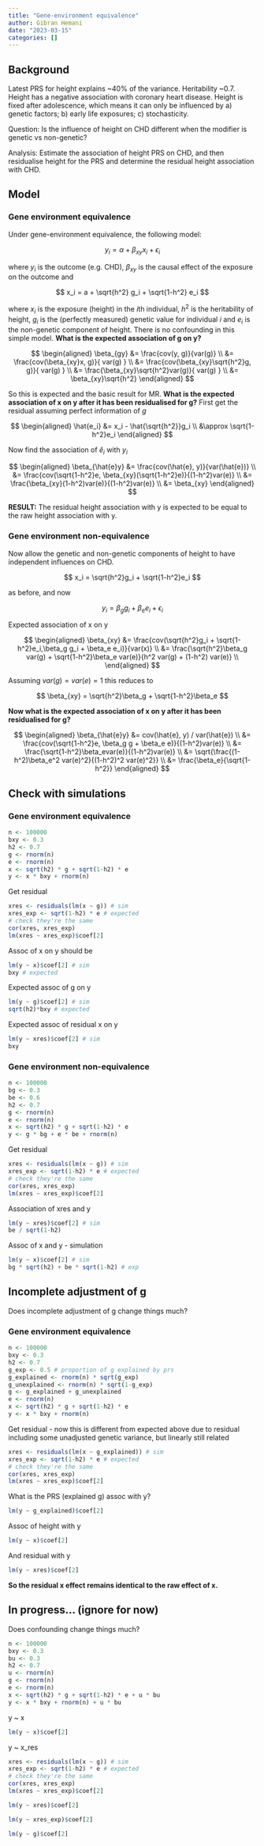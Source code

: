 ```yaml
---
title: "Gene-environment equivalence"
author: Gibran Hemani
date: "2023-03-15"
categories: []
---
```


## Background

Latest PRS for height explains \~40% of the variance. Heritability \~0.7. Height has a negative association with coronary heart disease. Height is fixed after adolescence, which means it can only be influenced by a) genetic factors; b) early life exposures; c) stochasticity.

Question: Is the influence of height on CHD different when the modifier is genetic vs non-genetic?

Analysis: Estimate the association of height PRS on CHD, and then residualise height for the PRS and determine the residual height association with CHD.

## Model

### Gene environment equivalence

Under gene-environment equivalence, the following model:

$$
y_i = \alpha + \beta_{xy} x_i + \epsilon_i
$$

where $y_i$ is the outcome (e.g. CHD), $\beta_{xy}$ is the causal effect of the exposure on the outcome and

$$
x_i = a + \sqrt{h^2} g_i + \sqrt{1-h^2} e_i
$$

where $x_i$ is the exposure (height) in the $i$th individual, $h^2$ is the heritability of height, $g_i$ is the (perfectly measured) genetic value for individual $i$ and $e_i$ is the non-genetic component of height. There is no confounding in this simple model. **What is the expected association of g on y?**

$$
\begin{aligned}
\beta_{gy} &= \frac{cov(y, g)}{var(g)} \\
&= \frac{cov(\beta_{xy}x, g)}{ var(g) } \\
&= \frac{cov(\beta_{xy}\sqrt{h^2}g, g)}{ var(g) } \\
&= \frac{\beta_{xy}\sqrt{h^2}var(g)}{ var(g) } \\
&= \beta_{xy}\sqrt{h^2}
\end{aligned}
$$

So this is expected and the basic result for MR. **What is the expected association of x on y after it has been residualised for g?** First get the residual assuming perfect information of $g$

$$
\begin{aligned}
\hat{e_i} &= x_i - \hat{\sqrt{h^2}}g_i \\
&\approx \sqrt{1-h^2}e_i
\end{aligned}
$$

Now find the association of $\hat{e}_i$ with $y_i$

$$
\begin{aligned}
\beta_{\hat{e}y} &= \frac{cov(\hat{e}, y)}{var(\hat{e})} \\
&= \frac{cov(\sqrt{1-h^2}e, \beta_{xy}(\sqrt{1-h^2}e)}{(1-h^2)var(e)} \\
&= \frac{\beta_{xy}(1-h^2)var(e)}{(1-h^2)var(e)} \\
&= \beta_{xy}
\end{aligned}
$$

**RESULT:** The residual height association with y is expected to be equal to the raw height association with y.

### Gene environment non-equivalence

Now allow the genetic and non-genetic components of height to have independent influences on CHD.

$$
x_i = \sqrt{h^2}g_i + \sqrt{1-h^2}e_i
$$

as before, and now

$$
y_i = \beta_g g_i + \beta_e e_i + \epsilon_i
$$

Expected association of x on y

$$
\begin{aligned}
\beta_{xy} &= \frac{cov(\sqrt{h^2}g_i + \sqrt{1-h^2}e_i,\beta_g g_i + \beta_e e_i)}{var(x)} \\
&= \frac{\sqrt{h^2}\beta_g var(g) + \sqrt{1-h^2}\beta_e var(e)}{h^2 var(g) + (1-h^2) var(e)} \\
\end{aligned}
$$

Assuming $var(g)=var(e)=1$ this reduces to

$$
\beta_{xy} = \sqrt{h^2}\beta_g + \sqrt{1-h^2}\beta_e
$$

**Now what is the expected association of x on y after it has been residualised for g?**

$$
\begin{aligned}
\beta_{\hat{e}y} &= cov(\hat{e}, y) / var(\hat{e}) \\
&= \frac{cov(\sqrt{1-h^2}e, \beta_g g + \beta_e e)}{(1-h^2)var(e)} \\
&= \frac{\sqrt{1-h^2}\beta_evar(e)}{(1-h^2)var(e)} \\
&= \sqrt{\frac{(1-h^2)\beta_e^2 var(e)^2}{(1-h^2)^2 var(e)^2}} \\
&= \frac{\beta_e}{\sqrt{1-h^2}}
\end{aligned}
$$

## Check with simulations

### Gene environment equivalence

```r
n <- 100000
bxy <- 0.3
h2 <- 0.7
g <- rnorm(n)
e <- rnorm(n)
x <- sqrt(h2) * g + sqrt(1-h2) * e
y <- x * bxy + rnorm(n)
```

Get residual

```r
xres <- residuals(lm(x ~ g)) # sim
xres_exp <- sqrt(1-h2) * e # expected
# check they're the same
cor(xres, xres_exp)
lm(xres ~ xres_exp)$coef[2]
```

Assoc of x on y should be

```r
lm(y ~ x)$coef[2] # sim
bxy # expected
```

Expected assoc of g on y

```r
lm(y ~ g)$coef[2] # sim
sqrt(h2)*bxy # expected
```

Expected assoc of residual x on y

```r
lm(y ~ xres)$coef[2] # sim
bxy
```

### Gene environment non-equivalence

```r
n <- 100000
bg <- 0.3
be <- 0.6
h2 <- 0.7
g <- rnorm(n)
e <- rnorm(n)
x <- sqrt(h2) * g + sqrt(1-h2) * e
y <- g * bg + e * be + rnorm(n)
```

Get residual

```r
xres <- residuals(lm(x ~ g)) # sim
xres_exp <- sqrt(1-h2) * e # expected
# check they're the same
cor(xres, xres_exp)
lm(xres ~ xres_exp)$coef[2]
```

Association of xres and y

```r
lm(y ~ xres)$coef[2] # sim
be / sqrt(1-h2)
```

Assoc of x and y - simulation

```r
lm(y ~ x)$coef[2] # sim
bg * sqrt(h2) + be * sqrt(1-h2) # exp
```

## Incomplete adjustment of g

Does incomplete adjustment of g change things much?

### Gene environment equivalence

```r
n <- 100000
bxy <- 0.3
h2 <- 0.7
g_exp <- 0.5 # proportion of g explained by prs
g_explained <- rnorm(n) * sqrt(g_exp)
g_unexplained <- rnorm(n) * sqrt(1-g_exp)
g <- g_explained + g_unexplained
e <- rnorm(n)
x <- sqrt(h2) * g + sqrt(1-h2) * e
y <- x * bxy + rnorm(n)
```

Get residual - now this is different from expected above due to residual including some unadjusted genetic variance, but linearly still related

```r
xres <- residuals(lm(x ~ g_explained)) # sim
xres_exp <- sqrt(1-h2) * e # expected
# check they're the same
cor(xres, xres_exp)
lm(xres ~ xres_exp)$coef[2]
```

What is the PRS (explained g) assoc with y?

```r
lm(y ~ g_explained)$coef[2]
```

Assoc of height with y

```r
lm(y ~ x)$coef[2]
```

And residual with y

```r
lm(y ~ xres)$coef[2]
```

**So the residual x effect remains identical to the raw effect of x.**

## In progress... (ignore for now)

Does confounding change things much?

```r
n <- 100000
bxy <- 0.3
bu <- 0.3
h2 <- 0.7
u <- rnorm(n)
g <- rnorm(n)
e <- rnorm(n)
x <- sqrt(h2) * g + sqrt(1-h2) * e + u * bu
y <- x * bxy + rnorm(n) + u * bu
```

y \~ x

```r
lm(y ~ x)$coef[2]
```

y \~ x_res

```r
xres <- residuals(lm(x ~ g)) # sim
xres_exp <- sqrt(1-h2) * e # expected
# check they're the same
cor(xres, xres_exp)
lm(xres ~ xres_exp)$coef[2]
```

```r
lm(y ~ xres)$coef[2]

```

```r
lm(y ~ xres_exp)$coef[2]
```

```r
lm(y ~ g)$coef[2]
```
